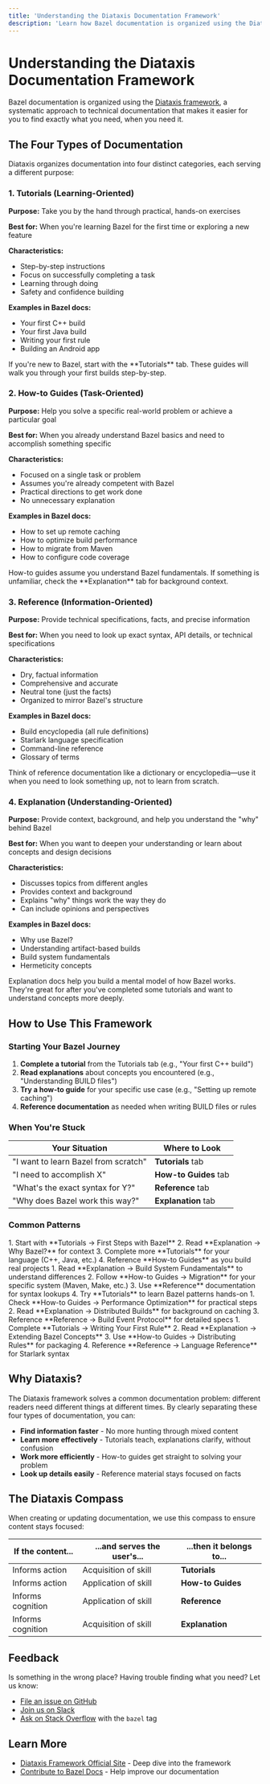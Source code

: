 ```yaml
---
title: 'Understanding the Diataxis Documentation Framework'
description: 'Learn how Bazel documentation is organized using the Diataxis framework for better discoverability and learning'
---
```


# Understanding the Diataxis Documentation Framework

Bazel documentation is organized using the [Diataxis framework](https://diataxis.fr/), a systematic approach to technical documentation that makes it easier for you to find exactly what you need, when you need it.

## The Four Types of Documentation

Diataxis organizes documentation into four distinct categories, each serving a different purpose:

### 1. Tutorials (Learning-Oriented)

**Purpose:** Take you by the hand through practical, hands-on exercises

**Best for:** When you're learning Bazel for the first time or exploring a new feature

**Characteristics:**
- Step-by-step instructions
- Focus on successfully completing a task
- Learning through doing
- Safety and confidence building

**Examples in Bazel docs:**
- Your first C++ build
- Your first Java build  
- Writing your first rule
- Building an Android app

<Tip>
If you're new to Bazel, start with the **Tutorials** tab. These guides will walk you through your first builds step-by-step.
</Tip>

### 2. How-to Guides (Task-Oriented)

**Purpose:** Help you solve a specific real-world problem or achieve a particular goal

**Best for:** When you already understand Bazel basics and need to accomplish something specific

**Characteristics:**
- Focused on a single task or problem
- Assumes you're already competent with Bazel
- Practical directions to get work done
- No unnecessary explanation

**Examples in Bazel docs:**
- How to set up remote caching
- How to optimize build performance
- How to migrate from Maven
- How to configure code coverage

<Note>
How-to guides assume you understand Bazel fundamentals. If something is unfamiliar, check the **Explanation** tab for background context.
</Note>

### 3. Reference (Information-Oriented)

**Purpose:** Provide technical specifications, facts, and precise information

**Best for:** When you need to look up exact syntax, API details, or technical specifications

**Characteristics:**
- Dry, factual information
- Comprehensive and accurate
- Neutral tone (just the facts)
- Organized to mirror Bazel's structure

**Examples in Bazel docs:**
- Build encyclopedia (all rule definitions)
- Starlark language specification
- Command-line reference
- Glossary of terms

<Tip>
Think of reference documentation like a dictionary or encyclopedia—use it when you need to look something up, not to learn from scratch.
</Tip>

### 4. Explanation (Understanding-Oriented)

**Purpose:** Provide context, background, and help you understand the "why" behind Bazel

**Best for:** When you want to deepen your understanding or learn about concepts and design decisions

**Characteristics:**
- Discusses topics from different angles
- Provides context and background
- Explains "why" things work the way they do
- Can include opinions and perspectives

**Examples in Bazel docs:**
- Why use Bazel?
- Understanding artifact-based builds
- Build system fundamentals
- Hermeticity concepts

<Note>
Explanation docs help you build a mental model of how Bazel works. They're great for after you've completed some tutorials and want to understand concepts more deeply.
</Note>

## How to Use This Framework

### Starting Your Bazel Journey

1. **Complete a tutorial** from the Tutorials tab (e.g., "Your first C++ build")
2. **Read explanations** about concepts you encountered (e.g., "Understanding BUILD files")
3. **Try a how-to guide** for your specific use case (e.g., "Setting up remote caching")
4. **Reference documentation** as needed when writing BUILD files or rules

### When You're Stuck

| Your Situation | Where to Look |
|----------------|---------------|
| "I want to learn Bazel from scratch" | **Tutorials** tab |
| "I need to accomplish X" | **How-to Guides** tab |
| "What's the exact syntax for Y?" | **Reference** tab |
| "Why does Bazel work this way?" | **Explanation** tab |

### Common Patterns

<AccordionGroup>
  <Accordion title="I'm a complete beginner">
    1. Start with **Tutorials → First Steps with Bazel**
    2. Read **Explanation → Why Bazel?** for context
    3. Complete more **Tutorials** for your language (C++, Java, etc.)
    4. Reference **How-to Guides** as you build real projects
  </Accordion>

  <Accordion title="I'm migrating from another build system">
    1. Read **Explanation → Build System Fundamentals** to understand differences
    2. Follow **How-to Guides → Migration** for your specific system (Maven, Make, etc.)
    3. Use **Reference** documentation for syntax lookups
    4. Try **Tutorials** to learn Bazel patterns hands-on
  </Accordion>

  <Accordion title="I need to optimize performance">
    1. Check **How-to Guides → Performance Optimization** for practical steps
    2. Read **Explanation → Distributed Builds** for background on caching
    3. Reference **Reference → Build Event Protocol** for detailed specs
  </Accordion>

  <Accordion title="I'm writing custom rules">
    1. Complete **Tutorials → Writing Your First Rule**
    2. Read **Explanation → Extending Bazel Concepts**
    3. Use **How-to Guides → Distributing Rules** for packaging
    4. Reference **Reference → Language Reference** for Starlark syntax
  </Accordion>
</AccordionGroup>

## Why Diataxis?

The Diataxis framework solves a common documentation problem: different readers need different things at different times. By clearly separating these four types of documentation, you can:

- **Find information faster** - No more hunting through mixed content
- **Learn more effectively** - Tutorials teach, explanations clarify, without confusion
- **Work more efficiently** - How-to guides get straight to solving your problem
- **Look up details easily** - Reference material stays focused on facts

## The Diataxis Compass

When creating or updating documentation, we use this compass to ensure content stays focused:

| If the content... | ...and serves the user's... | ...then it belongs to... |
|-------------------|----------------------------|--------------------------|
| Informs action | Acquisition of skill | **Tutorials** |
| Informs action | Application of skill | **How-to Guides** |
| Informs cognition | Application of skill | **Reference** |
| Informs cognition | Acquisition of skill | **Explanation** |

## Feedback

Is something in the wrong place? Having trouble finding what you need? Let us know:

- [File an issue on GitHub](https://github.com/bazelbuild/bazel/issues)
- [Join us on Slack](https://slack.bazel.build)
- [Ask on Stack Overflow](https://stackoverflow.com/questions/tagged/bazel) with the `bazel` tag

## Learn More

- [Diataxis Framework Official Site](https://diataxis.fr/) - Deep dive into the framework
- [Contribute to Bazel Docs](/contribute/docs) - Help improve our documentation
